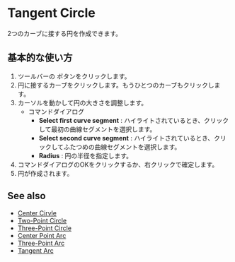 
# Tangent Circle 

<Reference shortcut="" command="Tangent Circle" button="Toolbar"  buttonIcon='button-tangent-circle'/>

2つのカーブに接する円を作成できます。

## 基本的な使い方

1. ツールバーの <ButtonIcon type="button-tangent-circle" /> ボタンをクリックします。
2. 円に接するカーブをクリックします。もうひとつのカーブもクリックします。
3. カーソルを動かして円の大きさを調整します。
    - <Kst>コマンドダイアログ</Kst>
        - **Select first curve segment** : ハイライトされているとき、クリックして最初の曲線セグメントを選択します。
        - **Select second curve segment** : ハイライトされているとき、クリックしてふたつめの曲線セグメントを選択します。
        - **Radius** : 円の半径を指定します。
4. コマンドダイアログのOKをクリックするか、右クリックで確定します。
5. 円が作成されます。

<VideoPlayer fileName="tangent-circle"/>

## See also
- [Center Cirvle](center-circle)
- [Two-Point Circle](two-point-circle)
- [Three-Point Circle](three-point-circle)
- [Center Point Arc](center-point-arc)
- [Three-Point Arc](three-point-arc)
- [Tangent Arc](tangent-arc)





